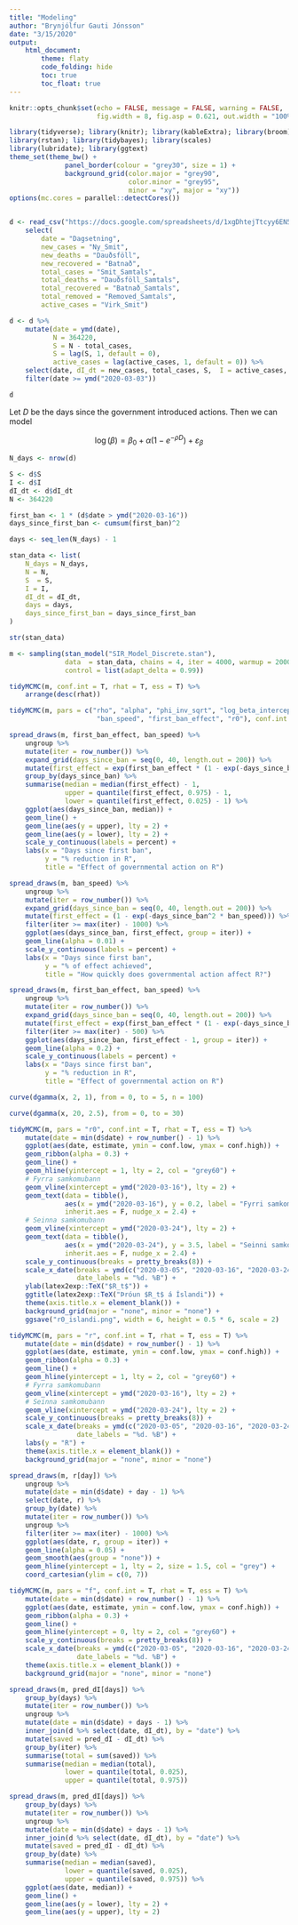 ```yaml
---
title: "Modeling"
author: "Brynjólfur Gauti Jónsson"
date: "3/15/2020"
output: 
    html_document:
        theme: flaty
        code_folding: hide
        toc: true
        toc_float: true
---
```


```r
knitr::opts_chunk$set(echo = FALSE, message = FALSE, warning = FALSE, 
                      fig.width = 8, fig.asp = 0.621, out.width = "100%")
```

```r
library(tidyverse); library(knitr); library(kableExtra); library(broom); library(cowplot); 
library(rstan); library(tidybayes); library(scales)
library(lubridate); library(ggtext)
theme_set(theme_bw() + 
              panel_border(colour = "grey30", size = 1) + 
              background_grid(color.major = "grey90", 
                              color.minor = "grey95", 
                              minor = "xy", major = "xy"))
options(mc.cores = parallel::detectCores())


d <- read_csv("https://docs.google.com/spreadsheets/d/1xgDhtejTtcyy6EN5dbDp5W3TeJhKFRRgm6Xk0s0YFeA/export?format=csv&id=1xgDhtejTtcyy6EN5dbDp5W3TeJhKFRRgm6Xk0s0YFeA&gid=1788393542") %>% 
    select(
        date = "Dagsetning",
        new_cases = "Ny_Smit",
        new_deaths = "Dauðsföll",
        new_recovered = "Batnað", 
        total_cases = "Smit_Samtals",
        total_deaths = "Dauðsföll_Samtals",
        total_recovered = "Batnað_Samtals",
        total_removed = "Removed_Samtals",
        active_cases = "Virk_Smit")

d <- d %>% 
    mutate(date = ymd(date),
           N = 364220,
           S = N - total_cases,
           S = lag(S, 1, default = 0),
           active_cases = lag(active_cases, 1, default = 0)) %>% 
    select(date, dI_dt = new_cases, total_cases, S,  I = active_cases, R = total_removed, N) %>% 
    filter(date >= ymd("2020-03-03"))

d
```

Let $D$ be the days since the government introduced actions. Then we can model

$$
\log(\beta) = \beta_0 + \alpha (1 - e^{-\rho D}) + \varepsilon_\beta
$$

```r
N_days <- nrow(d)

S <- d$S
I <- d$I
dI_dt <- d$dI_dt
N <- 364220

first_ban <- 1 * (d$date > ymd("2020-03-16")) 
days_since_first_ban <- cumsum(first_ban)^2

days <- seq_len(N_days) - 1

stan_data <- list(
    N_days = N_days,
    N = N,
    S  = S,
    I = I,
    dI_dt = dI_dt,
    days = days,
    days_since_first_ban = days_since_first_ban
)

str(stan_data)
```


```r
m <- sampling(stan_model("SIR_Model_Discrete.stan"), 
              data  = stan_data, chains = 4, iter = 4000, warmup = 2000,
              control = list(adapt_delta = 0.99))
```

```r
tidyMCMC(m, conf.int = T, rhat = T, ess = T) %>% 
    arrange(desc(rhat))
```


```r
tidyMCMC(m, pars = c("rho", "alpha", "phi_inv_sqrt", "log_beta_intercept", 
                      "ban_speed", "first_ban_effect", "r0"), conf.int = T, rhat = T, ess = T)
```

```r
spread_draws(m, first_ban_effect, ban_speed) %>% 
    ungroup %>% 
    mutate(iter = row_number()) %>% 
    expand_grid(days_since_ban = seq(0, 40, length.out = 200)) %>% 
    mutate(first_effect = exp(first_ban_effect * (1 - exp(-days_since_ban^2 * ban_speed))),) %>% 
    group_by(days_since_ban) %>% 
    summarise(median = median(first_effect) - 1,
              upper = quantile(first_effect, 0.975) - 1,
              lower = quantile(first_effect, 0.025) - 1) %>% 
    ggplot(aes(days_since_ban, median)) +
    geom_line() +
    geom_line(aes(y = upper), lty = 2) +
    geom_line(aes(y = lower), lty = 2) +
    scale_y_continuous(labels = percent) +
    labs(x = "Days since first ban",
         y = "% reduction in R",
         title = "Effect of governmental action on R")
```

```r
spread_draws(m, ban_speed) %>% 
    ungroup %>% 
    mutate(iter = row_number()) %>% 
    expand_grid(days_since_ban = seq(0, 40, length.out = 200)) %>% 
    mutate(first_effect = (1 - exp(-days_since_ban^2 * ban_speed))) %>% 
    filter(iter >= max(iter) - 1000) %>% 
    ggplot(aes(days_since_ban, first_effect, group = iter)) +
    geom_line(alpha = 0.01) +
    scale_y_continuous(labels = percent) +
    labs(x = "Days since first ban",
         y = "% of effect achieved",
         title = "How quickly does governmental action affect R?")
```


```r
spread_draws(m, first_ban_effect, ban_speed) %>% 
    ungroup %>% 
    mutate(iter = row_number()) %>% 
    expand_grid(days_since_ban = seq(0, 40, length.out = 200)) %>% 
    mutate(first_effect = exp(first_ban_effect * (1 - exp(-days_since_ban^2 * ban_speed))),) %>% 
    filter(iter >= max(iter) - 500) %>% 
    ggplot(aes(days_since_ban, first_effect - 1, group = iter)) +
    geom_line(alpha = 0.2) +
    scale_y_continuous(labels = percent) +
    labs(x = "Days since first ban",
         y = "% reduction in R",
         title = "Effect of governmental action on R")
```

```r
curve(dgamma(x, 2, 1), from = 0, to = 5, n = 100)
```

```r
curve(dgamma(x, 20, 2.5), from = 0, to = 30)
```


```r
tidyMCMC(m, pars = "r0", conf.int = T, rhat = T, ess = T) %>% 
    mutate(date = min(d$date) + row_number() - 1) %>% 
    ggplot(aes(date, estimate, ymin = conf.low, ymax = conf.high)) +
    geom_ribbon(alpha = 0.3) +
    geom_line() +
    geom_hline(yintercept = 1, lty = 2, col = "grey60") +
    # Fyrra samkomubann
    geom_vline(xintercept = ymd("2020-03-16"), lty = 2) +
    geom_text(data = tibble(), 
              aes(x = ymd("2020-03-16"), y = 0.2, label = "Fyrri samkomubann"), 
              inherit.aes = F, nudge_x = 2.4) +
    # Seinna samkomubann
    geom_vline(xintercept = ymd("2020-03-24"), lty = 2) +
    geom_text(data = tibble(), 
              aes(x = ymd("2020-03-24"), y = 3.5, label = "Seinni samkomubann"), 
              inherit.aes = F, nudge_x = 2.4) +
    scale_y_continuous(breaks = pretty_breaks(8)) +
    scale_x_date(breaks = ymd(c("2020-03-05", "2020-03-16", "2020-03-24", "2020-04-01")),
                 date_labels = "%d. %B") +
    ylab(latex2exp::TeX("$R_t$")) + 
    ggtitle(latex2exp::TeX("Þróun $R_t$ á Íslandi")) +
    theme(axis.title.x = element_blank()) +
    background_grid(major = "none", minor = "none") +
    ggsave("r0_islandi.png", width = 6, height = 0.5 * 6, scale = 2)
```


```r
tidyMCMC(m, pars = "r", conf.int = T, rhat = T, ess = T) %>% 
    mutate(date = min(d$date) + row_number() - 1) %>% 
    ggplot(aes(date, estimate, ymin = conf.low, ymax = conf.high)) +
    geom_ribbon(alpha = 0.3) +
    geom_line() +
    geom_hline(yintercept = 1, lty = 2, col = "grey60") +
    # Fyrra samkomubann
    geom_vline(xintercept = ymd("2020-03-16"), lty = 2) +
    # Seinna samkomubann
    geom_vline(xintercept = ymd("2020-03-24"), lty = 2) +
    scale_y_continuous(breaks = pretty_breaks(8)) +
    scale_x_date(breaks = ymd(c("2020-03-05", "2020-03-16", "2020-03-24", "2020-04-01")),
                 date_labels = "%d. %B") +
    labs(y = "R") +
    theme(axis.title.x = element_blank()) +
    background_grid(major = "none", minor = "none")
```

```r
spread_draws(m, r[day]) %>% 
    ungroup %>% 
    mutate(date = min(d$date) + day - 1) %>% 
    select(date, r) %>% 
    group_by(date) %>% 
    mutate(iter = row_number()) %>% 
    ungroup %>% 
    filter(iter >= max(iter) - 1000) %>% 
    ggplot(aes(date, r, group = iter)) +
    geom_line(alpha = 0.05) +
    geom_smooth(aes(group = "none")) +
    geom_hline(yintercept = 1, lty = 2, size = 1.5, col = "grey") +
    coord_cartesian(ylim = c(0, 7))
```


```r
tidyMCMC(m, pars = "f", conf.int = T, rhat = T, ess = T) %>% 
    mutate(date = min(d$date) + row_number() - 1) %>% 
    ggplot(aes(date, estimate, ymin = conf.low, ymax = conf.high)) +
    geom_ribbon(alpha = 0.3) +
    geom_line() +
    geom_hline(yintercept = 0, lty = 2, col = "grey60") +
    scale_y_continuous(breaks = pretty_breaks(8)) +
    scale_x_date(breaks = ymd(c("2020-03-05", "2020-03-16", "2020-03-24", "2020-04-01")),
                 date_labels = "%d. %B") +
    theme(axis.title.x = element_blank()) +
    background_grid(major = "none", minor = "none")
```

```r
spread_draws(m, pred_dI[days]) %>% 
    group_by(days) %>% 
    mutate(iter = row_number()) %>% 
    ungroup %>% 
    mutate(date = min(d$date) + days - 1) %>% 
    inner_join(d %>% select(date, dI_dt), by = "date") %>% 
    mutate(saved = pred_dI - dI_dt) %>% 
    group_by(iter) %>% 
    summarise(total = sum(saved)) %>% 
    summarise(median = median(total),
              lower = quantile(total, 0.025),
              upper = quantile(total, 0.975))
```

```r
spread_draws(m, pred_dI[days]) %>% 
    group_by(days) %>% 
    mutate(iter = row_number()) %>% 
    ungroup %>% 
    mutate(date = min(d$date) + days - 1) %>% 
    inner_join(d %>% select(date, dI_dt), by = "date") %>% 
    mutate(saved = pred_dI - dI_dt) %>% 
    group_by(date) %>% 
    summarise(median = median(saved),
              lower = quantile(saved, 0.025),
              upper = quantile(saved, 0.975)) %>% 
    ggplot(aes(date, median)) +
    geom_line() +
    geom_line(aes(y = lower), lty = 2) +
    geom_line(aes(y = upper), lty = 2)
```